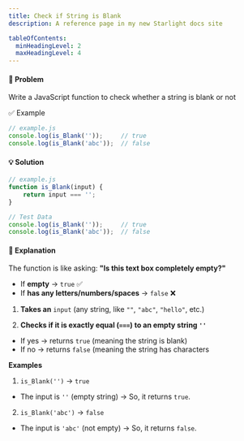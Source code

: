 ```yaml
---
title: Check if String is Blank
description: A reference page in my new Starlight docs site

tableOfContents:
  minHeadingLevel: 2
  maxHeadingLevel: 4
---
```


#### 🧠 Problem

Write a JavaScript function to check whether a string is blank or not

✅ Example

```js
// example.js
console.log(is_Blank(''));     // true
console.log(is_Blank('abc'));  // false
```

#### 💡 Solution

```js
// example.js
function is_Blank(input) {
    return input === '';
}

// Test Data
console.log(is_Blank(''));     // true
console.log(is_Blank('abc'));  // false
```

#### 📘 Explanation

The function is like asking: **"Is this text box completely empty?"**

 - If **empty** → `true` ✅
 - If **has any letters/numbers/spaces** → `false` ❌

1. **Takes an** `input` (any string, like `""`, `"abc"`, `"hello"`, etc.)

2. **Checks if it is exactly equal (`===`) to an empty string `''`**

- If yes → returns `true` (meaning the string is blank)
- If no → returns `false` (meaning the string has characters


**Examples**

1. `is_Blank('')` → `true`

- The input is `''` (empty string) → So, it returns `true`.

2. `is_Blank('abc')` → `false`

- The input is `'abc'` (not empty) → So, it returns `false`.



